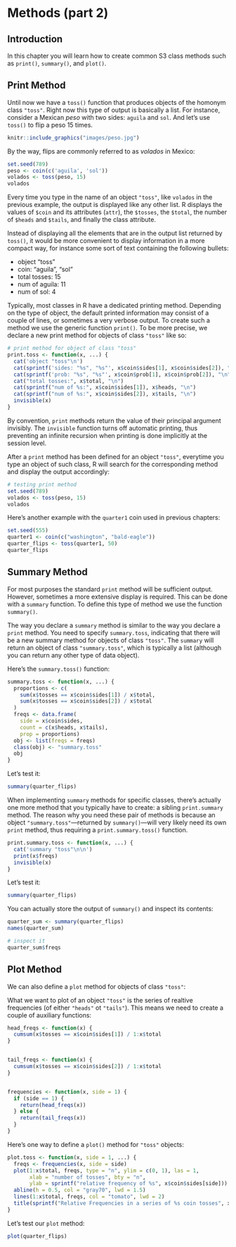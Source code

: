 # Methods (part 2) {#methods2}

## Introduction

In this chapter you will learn how to create common S3 class methods such as `print()`, `summary()`, and `plot()`.


## Print Method

Until now we have a `toss()` function that produces objects of the homonym class `"toss"`. Right now this type of output is basically a list. For instance, consider a Mexican _peso_ with two sides: `aguila` and `sol`. And let's use `toss()` to flip a peso 15 times. 

```r
knitr::include_graphics("images/peso.jpg")
```

By the way, flips are commonly referred to as _volados_ in Mexico:

```r
set.seed(789)
peso <- coin(c('aguila', 'sol'))
volados <- toss(peso, 15)
volados
```

Every time you type in the name of an object `"toss"`, like `volados` in the previous example, the output is displayed like any other list. R displays the values of `$coin` and its attributes (`attr`), the `$tosses`, the `$total`, the number of `$heads` and `$tails`, and finally the class attribute. 

Instead of displaying all the elements that are in the output list returned by `toss()`, it would be more convenient to display information in a more compact way, for instance some sort of text containing the following bullets:

- object "toss"
- coin: "aguila", "sol" 
- total tosses: 15 
- num of aguila: 11 
- num of sol: 4

Typically, most classes in R have a dedicated printing method. Depending on the type of object, the default printed information may consist of a couple of lines, or sometimes a very verbose output. To create such
a method we use the generic function `print()`. To be more precise, we declare a new print method for objects of class `"toss"` like so:

```r
# print method for object of class "toss"
print.toss <- function(x, ...) {
  cat('object "toss"\n')
  cat(sprintf('sides: "%s", "%s"', x$coin$sides[1], x$coin$sides[2]), "\n")
  cat(sprintf('prob: "%s", "%s"', x$coin$prob[1], x$coin$prob[2]), "\n")
  cat("total tosses:", x$total, "\n")
  cat(sprintf("num of %s:", x$coin$sides[1]), x$heads, "\n")
  cat(sprintf("num of %s:", x$coin$sides[2]), x$tails, "\n")
  invisible(x)
}
```

By convention, `print` methods return the value of their principal argument invisibly. The `invisible` function turns off automatic printing, thus preventing an infinite recursion when printing is done implicitly at the session level.

After a `print` method has been defined for an object `"toss"`, everytime you type an object of such class, R will search for the corresponding method and display the output accordingly:

```r
# testing print method
set.seed(789)
volados <- toss(peso, 15)
volados
```

Here's another example with the `quarter1` coin used in previous chapters:

```r
set.seed(555)
quarter1 <- coin(c("washington", "bald-eagle")) 
quarter_flips <- toss(quarter1, 50)
quarter_flips
```


## Summary Method

For most purposes the standard `print` method will be sufficient output. However, sometimes a more extensive display is required. This can be done with a `summary` function. To define this type of method we use the function `summary()`.

The way you declare a `summary` method is similar to the way you declare a `print` method. You need to specify `summary.toss`, indicating that there will be a new summary method for objects of class `"toss"`. The `summary` will return an object of class `"summary.toss"`, which is typically a list (although you can return any other type of data object).

Here's the `summary.toss()` function:

```r
summary.toss <- function(x, ...) {
  proportions <- c(
    sum(x$tosses == x$coin$sides[1]) / x$total,
    sum(x$tosses == x$coin$sides[2]) / x$total
  )
  freqs <- data.frame(
    side = x$coin$sides,
    count = c(x$heads, x$tails),
    prop = proportions)
  obj <- list(freqs = freqs)
  class(obj) <- "summary.toss"
  obj
}
```

Let's test it:

```r
summary(quarter_flips)
```


When implementing `summary` methods for specific classes, there's actually one more method that you typically have to create: a sibling `print.summary` method. The reason why you need these pair of methods is because an object `"summary.toss"`---returned by `summary()`---will very likely need its own `print` method, thus requiring a `print.summary.toss()` function. 

```r
print.summary.toss <- function(x, ...) {
  cat('summary "toss"\n\n')
  print(x$freqs)
  invisible(x)
}
```

Let's test it:

```r
summary(quarter_flips)
```

You can actually store the output of `summary()` and inspect its contents:

```r
quarter_sum <- summary(quarter_flips)
names(quarter_sum)

# inspect it
quarter_sum$freqs
```



## Plot Method

We can also define a `plot` method for objects of class `"toss"`:

What we want to plot of an object `"toss"` is the series of realtive frequencies (of either `"heads"` ot `"tails"`). This means we need to create a couple of auxiliary functions:

```r
head_freqs <- function(x) {
  cumsum(x$tosses == x$coin$sides[1]) / 1:x$total
}


tail_freqs <- function(x) {
  cumsum(x$tosses == x$coin$sides[2]) / 1:x$total
}


frequencies <- function(x, side = 1) {
  if (side == 1) {
    return(head_freqs(x))
  } else {
    return(tail_freqs(x))
  }
}
```

Here's one way to define a `plot()` method for `"toss"` objects:

```r
plot.toss <- function(x, side = 1, ...) {
  freqs <- frequencies(x, side = side)
  plot(1:x$total, freqs, type = "n", ylim = c(0, 1), las = 1,
       xlab = "number of tosses", bty = "n",
       ylab = sprintf("relative frequency of %s", x$coin$sides[side]))
  abline(h = 0.5, col = "gray70", lwd = 1.5)
  lines(1:x$total, freqs, col = "tomato", lwd = 2)
  title(sprintf("Relative Frequencies in a series of %s coin tosses", x$total))
}
```

Let's test our `plot` method:

```r
plot(quarter_flips)
```
